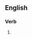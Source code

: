 ==English==

===Verb===
{{head|en|verb form}}

# {{present participle of|equivocate|lang=en|nocat=1}}